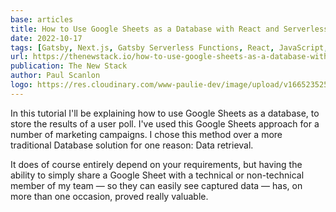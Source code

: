 ```yaml
---
base: articles
title: How to Use Google Sheets as a Database with React and Serverless Functions
date: 2022-10-17
tags: [Gatsby, Next.js, Gatsby Serverless Functions, React, JavaScript, Tailwind]
url: https://thenewstack.io/how-to-use-google-sheets-as-a-database-with-react-and-ssr/
publication: The New Stack
author: Paul Scanlon
logo: https://res.cloudinary.com/www-paulie-dev/image/upload/v1665235257/paulie.dev/Logos/tns-logo_miu6qk.png
---
```


In this tutorial I'll be explaining how to use Google Sheets as a database, to store the results of a user poll. I've
used this Google Sheets approach for a number of marketing campaigns. I chose this method over a more traditional
Database solution for one reason: Data retrieval.

It does of course entirely depend on your requirements, but having the ability to simply share a Google Sheet with a
technical or non-technical member of my team — so they can easily see captured data — has, on more than one occasion,
proved really valuable.
